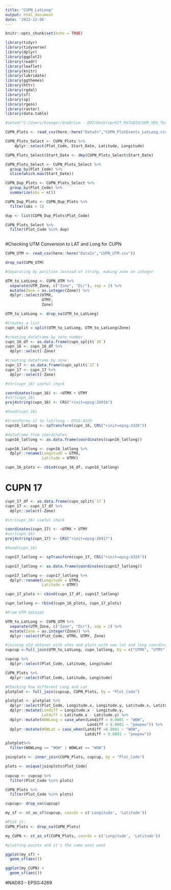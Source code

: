 ```yaml
---
title: "CUPN_LatLong"
output: html_document
date: '2022-12-06'
---
```


```r
knitr::opts_chunk$set(echo = TRUE)
```

```r
library(tidyr)
library(tidyverse)
library(dplyr)
library(ggplot2)
library(readr)
library(leaflet)
library(knitr)
library(lubridate)
library(ggthemes)
library(httr)
library(rgdal) 
library(sf) 
library(sp) 
library(rgeos)
library(raster)
library(data.table)

```

```r
#setwd("C:/Users/kseeger/OneDrive - DOI/Desktop/GIT_RSTUDIO/SER_VEG_Team)
```

```r
CUPN_Plots <- read_csv(here::here("DataIn","CUPN_PlotEvents_LatLong.csv")) 

CUPN_Plots_Select <- CUPN_Plots %>%
    dplyr::select(Plot_Code, Start_Date, Latitude, Longitude)

CUPN_Plots_Select$Start_Date <- dmy(CUPN_Plots_Select$Start_Date)

CUPN_Plots_Select <- CUPN_Plots_Select %>%
  group_by(Plot_Code) %>%
  slice(which.max(Start_Date))


```

```r
CUPN_Dup_Plots <- CUPN_Plots_Select %>%
  group_by(Plot_Code) %>%
  summarize(obs = n())

CUPN_Dup_Plots <- CUPN_Dup_Plots %>%
  filter(obs > 1)

dup <- list(CUPN_Dup_Plots$Plot_Code)

CUPN_Plots_Select %>%
  filter(Plot_Code %in% dup)
  
```

#Checking UTM Conversion to LAT and Long for CUPN 

```r
CUPN_UTM <- read_csv(here::here("DataIn","CUPN_UTM.csv"))

drop_na(CUPN_UTM)

#Separating by position instead of string, making zone an integer

UTM_to_LatLong <- CUPN_UTM %>%
  separate(UTM_Zone, c("Zone", "Dir"), sep = 2) %>%
  mutate(Zone = as.integer(Zone)) %>%
  dplyr::select(UTMX, 
                UTMY,
                Zone)

UTM_to_LatLong <- drop_na(UTM_to_LatLong)

#Creates a list
cupn_split = split(UTM_to_LatLong, UTM_to_LatLong$Zone)

#creating dataframe by zone number
cupn_16_df <- as.data.frame(cupn_split$`16`)
cupn_16 <- cupn_16_df %>%
  dplyr::select(-Zone)

#creating dataframe by zone
cupn_17 <- as.data.frame(cupn_split$`17`) 
cupn_17 <- cupn_17 %>%
  dplyr::select(-Zone)

#str(cupn_16) useful check 

coordinates(cupn_16) <- ~UTMX + UTMY
#str(cupn_16)
proj4string(cupn_16) <- CRS("+init=epsg:26916")

#head(cupn_16)
```

```r
#transforms it to lat/long - EPSG:4326
cupn16_latlong <- spTransform(cupn_16, CRS("+init=epsg:4326"))

#dataframe from coordinates
cupn16_latlong <- as.data.frame(coordinates(cupn16_latlong))

cupn16_latlong <- cupn16_latlong %>%
  dplyr::rename(Longitude = UTMX, 
                Latitude = UTMY)

cupn_16_plots <- cbind(cupn_16_df, cupn16_latlong)
```

# CUPN 17
```r

cupn_17_df <- as.data.frame(cupn_split$`17`) 
cupn_17 <- cupn_17_df %>%
  dplyr::select(-Zone)

#str(cupn_16) useful check 

coordinates(cupn_17) <- ~UTMX + UTMY
#str(cupn_16)
proj4string(cupn_17) <- CRS("+init=epsg:26917")

#head(cupn_16)
```

```r
cupn17_latlong <- spTransform(cupn_17, CRS("+init=epsg:4326"))

cupn17_latlong <- as.data.frame(coordinates(cupn17_latlong))

cupn17_latlong <- cupn17_latlong %>%
  dplyr::rename(Longitude = UTMX, 
                Latitude = UTMY)

cupn_17_plots <- cbind(cupn_17_df, cupn17_latlong)

cupn_latlong <- rbind(cupn_16_plots, cupn_17_plots)
```

```r
#From UTM dataset 

UTM_to_LatLong <- CUPN_UTM %>%
  separate(UTM_Zone, c("Zone", "Dir"), sep = 2) %>%
  mutate(Zone = as.integer(Zone)) %>%
  dplyr::select(Plot_Code, UTMX, UTMY, Zone)

#joining old dataset with utms and plots with new lat and long coordinates
cupcup <-full_join(UTM_to_LatLong, cupn_latlong, by = c("UTMX", "UTMY"))

cupcup %>%
  dplyr::select(Plot_Code, Latitude, Longitude)

CUPN_Plots %>%
  dplyr::select(Plot_Code, Latitude, Longitude)
```

```r
#Checking how different Long and Lat 
plotplot <- full_join(cupcup, CUPN_Plots, by = "Plot_Code")

plotplot <- plotplot %>%
  dplyr::select(Plot_Code, Longitude.x, Longitude.y, Latitude.x, Latitude.y) %>%
  dplyr::mutate(Londiff = Longitude.x - Longitude.y, 
                Latdiff = Latitude.x - Latitude.y) %>%
  dplyr::mutate(WOWLong = case_when(Londiff > 0.0001 ~ "WOW", 
                                    Londiff < 0.0001 ~ "pewpew")) %>%
  dplyr::mutate(WOWLat = case_when(Latdiff >0.0001 ~ "WOW", 
                                   Latdiff < 0.0001 ~ "pewpew"))

plotplot%>%
  filter(WOWLong == "WOW" | WOWLat == "WOW")
```

```r
joinplots <- inner_join(CUPN_Plots, cupcup, by = "Plot_Code")

plots <- unique(joinplots$Plot_Code)
 
cupcup <- cupcup %>%
  filter(Plot_Code %in% plots)

CUPN_Plots %>%
  filter(Plot_Code %in% plots) 

cupcup<- drop_na(cupcup)

my_sf <- st_as_sf(cupcup, coords = c('Longitude', 'Latitude'))

#Plot it:
CUPN_Plots <- drop_na(CUPN_Plots) 

my_CUPN <- st_as_sf(CUPN_Plots, coords = c('Longitude', 'Latitude'))

#plotting points and it's the same woot woot

ggplot(my_sf) + 
  geom_sf(aes())

ggplot(my_CUPN) + 
  geom_sf(aes())
```

#NAD83 - EPSG:4269


